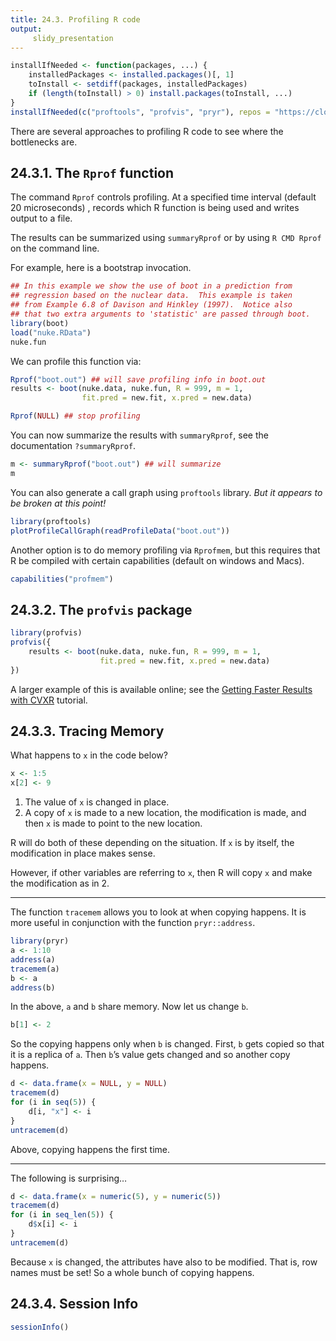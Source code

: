 ```yaml
---
title: 24.3. Profiling R code
output:
     slidy_presentation
---
```


```r
installIfNeeded <- function(packages, ...) {
    installedPackages <- installed.packages()[, 1]
    toInstall <- setdiff(packages, installedPackages)
    if (length(toInstall) > 0) install.packages(toInstall, ...)
}
installIfNeeded(c("proftools", "profvis", "pryr"), repos = "https://cloud.r-project.org")
```

There are several approaches to profiling R code to see where the
bottlenecks are.

## 24.3.1. The `Rprof` function

The command `Rprof` controls profiling. At a specified time interval
(default 20 microseconds) , records which R function is being used
and writes output to a file.

The results can be summarized using `summaryRprof` or by
using `R CMD Rprof` on the command line.

For example, here is a bootstrap invocation.

```r
## In this example we show the use of boot in a prediction from
## regression based on the nuclear data.  This example is taken
## from Example 6.8 of Davison and Hinkley (1997).  Notice also
## that two extra arguments to 'statistic' are passed through boot.
library(boot)
load("nuke.RData")
nuke.fun
```

We can profile this function via:

```r
Rprof("boot.out") ## will save profiling info in boot.out
results <- boot(nuke.data, nuke.fun, R = 999, m = 1,
                fit.pred = new.fit, x.pred = new.data)

Rprof(NULL) ## stop profiling
```

You can now summarize the results with `summaryRprof`, see the
documentation `?summaryRprof`.

```r
m <- summaryRprof("boot.out") ## will summarize
m
```

You can also generate a call graph using `proftools` library. _But it
appears to be broken at this point!_


```r
library(proftools)
plotProfileCallGraph(readProfileData("boot.out"))
```

Another option is to do memory profiling via `Rprofmem`, but this
requires that R be compiled with certain capabilities (default on
windows and Macs).

```r
capabilities("profmem")
```

## 24.3.2. The `profvis` package

```r
library(profvis)
profvis({
    results <- boot(nuke.data, nuke.fun, R = 999, m = 1,
                    fit.pred = new.fit, x.pred = new.data)
})

```

A larger example of this is available online; see the [Getting Faster
Results with CVXR](http://cvxr.rbind.io/post/examples/cvxr_speed/)
tutorial.


## 24.3.3. Tracing Memory

What happens to `x` in the code below?

```r
x <- 1:5
x[2] <- 9
```

1. The value of `x` is changed in place.
2. A copy of `x` is made to a new location, the modification is made,
and then `x` is made to point to the new location.

R will do both of these depending on the situation. If `x` is by
itself, the modification in place makes sense.

However, if other variables are referring to `x`, then R will copy `x`
and make the modification as in 2.

___

The function `tracemem` allows you to look at when copying happens. It
is more useful in conjunction with the function `pryr::address`.

```r
library(pryr)
a <- 1:10
address(a)
tracemem(a)
b <- a
address(b)
```

In the above, `a` and `b` share memory. Now let us change `b`.

```r
b[1] <- 2
```
So the copying happens only when `b` is changed. First, `b` gets
copied so that it is a replica of `a`. Then `b`'s value gets changed
and so another copy happens.


```r
d <- data.frame(x = NULL, y = NULL)
tracemem(d)
for (i in seq(5)) {
    d[i, "x"] <- i
}
untracemem(d)
```

Above, copying happens the first time.

___

The following is surprising...


```r
d <- data.frame(x = numeric(5), y = numeric(5))
tracemem(d)
for (i in seq_len(5)) {
    d$x[i] <- i
}
untracemem(d)
```

Because `x` is changed, the attributes have also to be modified. That
is, row names must be set! So a whole bunch of copying happens.


## 24.3.4. Session Info

```r
sessionInfo()
```

